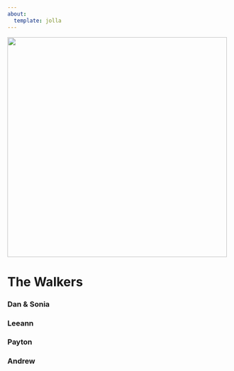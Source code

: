 ```yaml
---
about:
  template: jolla
---
```


![](20230903_121233.jpg){width="495"}

# The Walkers

### Dan & Sonia

### Leeann

### Payton

### Andrew
